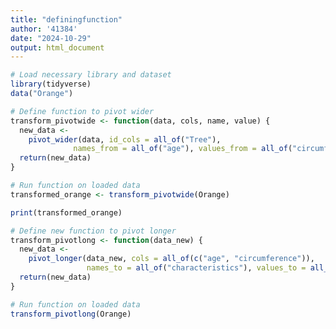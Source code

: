 ```yaml
---
title: "definingfunction"
author: '41384'
date: "2024-10-29"
output: html_document
---
```


```r
# Load necessary library and dataset
library(tidyverse)
data("Orange")

# Define function to pivot wider
transform_pivotwide <- function(data, cols, name, value) {
  new_data <-
    pivot_wider(data, id_cols = all_of("Tree"),
              names_from = all_of("age"), values_from = all_of("circumference"))
  return(new_data)
}

# Run function on loaded data
transformed_orange <- transform_pivotwide(Orange)

print(transformed_orange)
```
```r
# Define new function to pivot longer
transform_pivotlong <- function(data_new) {
  new_data <- 
    pivot_longer(data_new, cols = all_of(c("age", "circumference")),
                 names_to = all_of("characteristics"), values_to = all_of("values"))
  return(new_data)
}

# Run function on loaded data
transform_pivotlong(Orange)
```

